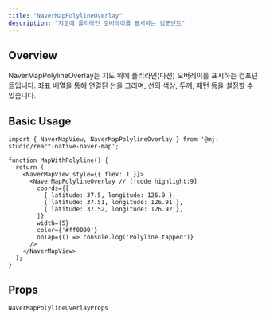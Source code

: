 ```yaml
---
title: "NaverMapPolylineOverlay"
description: "지도에 폴리라인 오버레이를 표시하는 컴포넌트"
---
```


## Overview

NaverMapPolylineOverlay는 지도 위에 폴리라인(다선) 오버레이를 표시하는 컴포넌트입니다.
좌표 배열을 통해 연결된 선을 그리며, 선의 색상, 두께, 패턴 등을 설정할 수 있습니다.

## Basic Usage

```tsx
import { NaverMapView, NaverMapPolylineOverlay } from '@mj-studio/react-native-naver-map';

function MapWithPolyline() {
  return (
    <NaverMapView style={{ flex: 1 }}>
      <NaverMapPolylineOverlay // [!code highlight:9]
        coords={[
          { latitude: 37.5, longitude: 126.9 },
          { latitude: 37.51, longitude: 126.91 },
          { latitude: 37.52, longitude: 126.92 },
        ]}
        width={5}
        color={'#ff0000'}
        onTap={() => console.log('Polyline tapped')}
      />
    </NaverMapView>
  );
}
```

## Props

`NaverMapPolylineOverlayProps`

<AutoTypeTable path="../src/component/NaverMapPolylineOverlay.tsx" name="NaverMapPolylineOverlayProps" />
